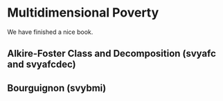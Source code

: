 # Multidimensional Poverty  {#multidimensional}

We have finished a nice book.

## Alkire-Foster Class and Decomposition (svyafc and svyafcdec)

## Bourguignon (svybmi)

